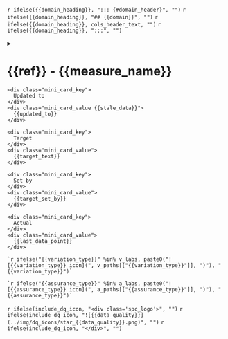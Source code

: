 `r ifelse({{domain_heading}}, "::: {#domain_header}", "")`
`r ifelse({{domain_heading}}, "## {{domain}}", "")`
`r ifelse({{domain_heading}}, cols_header_text, "")`
`r ifelse({{domain_heading}}, ":::", "")`

<details>
<summary>

<div class="outer_flex">

<div class="inner_flex_1">
  <h4 class="summary_title">
    # {{ref}} - {{measure_name}}
  </h4>
</div>

<div class="inner_flex_2">
  <div class="mini_card wide_card">
    <div class="mini_card_key">
      Updated to
    </div>
    <div class="mini_card_value {{stale_data}}">
      {{updated_to}}
    </div>
  </div>


  <div class="mini_card">
    <div class="mini_card_key">
      Target
    </div>
    <div class="mini_card_value">
      {{target_text}}
    </div>
  </div>

  <div class="mini_card">
    <div class="mini_card_key">
      Set by
    </div>
    <div class="mini_card_value">
      {{target_set_by}}
    </div>
  </div>

  <div class="mini_card">
    <div class="mini_card_key">
      Actual
    </div>
    <div class="mini_card_value">
      {{last_data_point}}
    </div>
  </div>
</div>

<div class="inner_flex_3">
  <div class="spc_logo">
    `r ifelse("{{variation_type}}" %in% v_labs, paste0("![{{variation_type}} icon](", v_paths[["{{variation_type}}"]], ")"), "{{variation_type}}")`
  </div>
  <div class="spc_logo">
    `r ifelse("{{assurance_type}}" %in% a_labs, paste0("![{{assurance_type}} icon](", a_paths[["{{assurance_type}}"]], ")"), "{{assurance_type}}")`
  </div>

  `r ifelse(include_dq_icon, "<div class='spc_logo'>", "")`
  `r ifelse(include_dq_icon, "![{{data_quality}}](../img/dq_icons/star_{{data_quality}}.png)", "")`
  `r ifelse(include_dq_icon, "</div>", "")`

</div>

</div>
</summary>

<div class="details_content">

  `r if ("{{report_comment}}" != "NA") "<span class='report_comment'>{{report_comment}}</span>"`
  
  ![{{measure_name}} plot]({{spc_chart_uri}})
  
  `r if ("{{rebase_comment}}" != "NA") "Rebase comments: {{rebase_comment}}"`
  
  `r if ("{{accountable_person}}" != "NA") "Accountable Person: {{accountable_person}}"`
  
  `r if ("{{reviewed_at}}" != "NA") "Reviewed at: {{reviewed_at}}"`
  
  `r if ("{{escalated_to}}" != "NA") "Escalated (if needed) to: {{escalated_to}}"`
  
  Data Owner: `r ifelse("{{data_owner}}" != "NA", "{{data_owner}}", "-")`

</div>
</details>

\newpage
